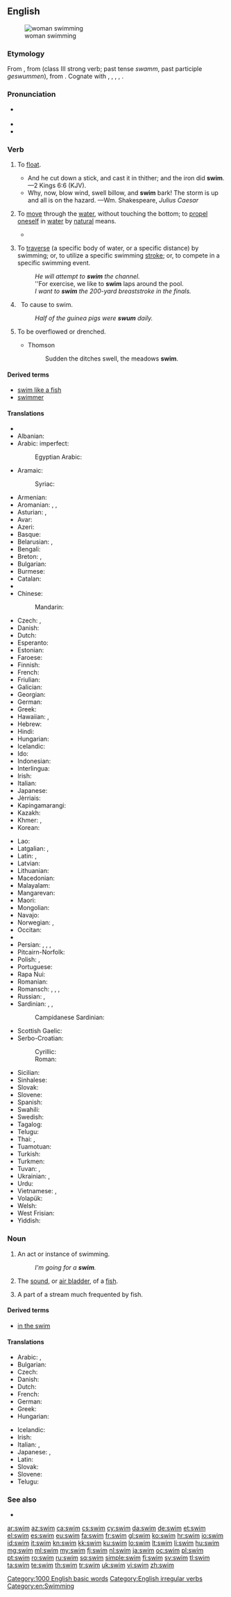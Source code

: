 ==English==
[[Image:Swimming.breaststroke.arp.750pix.jpg|thumb|woman swimming]]

===Etymology===
From {{etyl|enm|en}} {{term|swimmen|lang=enm}}, from {{etyl|ang|en}} {{term|swimman||to swim, float|lang=ang}} (class III strong verb; past tense ''swamm'', past participle ''geswummen''), from {{etyl|gem-pro|en}} {{recons|swimmaną||to swoon, lose consciousness, swim|lang=gem-pro}}. Cognate with {{etyl|fy|-}} {{term|swimme||to swim, float|lang=fy}}, {{etyl|nl|-}} {{term|zwemmen||to swim|lang=nl}}, {{etyl|de|-}} {{term|schwimmen||to swim|lang=de}}, {{etyl|da|-}} {{term|svømme||to swim|lang=da}}, {{etyl|sv|-}} {{term|simma||to swim|lang=sv}}.

===Pronunciation===
* {{a|RP|US}} {{IPA|/swɪm/}}
* {{audio|en-us-swim.ogg|Audio (US)}}
* {{rhymes|ɪm}}

===Verb===
{{en-verb|swims|swimming|'''[[swam]]''' or (archaic) '''[[swum]]'''|swum}}

# {{context|intransitive|archaic}} To [[float]].
#: {{term|sink or swim|sink or '''swim'''}}
#* And he cut down a stick, and cast it in thither; and the iron did '''swim'''. &mdash;2 Kings 6:6 (KJV).
#* Why, now, blow wind, swell billow, and '''swim''' bark! The storm is up and all is on the hazard. &mdash;Wm. Shakespeare, ''Julius Caesar''
# {{context|intransitive}} To [[move]] through the [[water]], without touching the bottom; to [[propel]] [[oneself]] in [[water]] by [[natural]] means.
#*{{quote-book|year=1963|author={{w|Margery Allingham}}
|title={{w|The China Governess}}
|chapter=Foreword|url=http://openlibrary.org/works/OL2004261W
|passage=He turned back to the scene before him and the enormous new block of council dwellings. The design was some way after Corbusier but the block was built up on plinths and resembled an Atlantic liner '''swimming''' diagonally across the site.}}
# {{context|transitive}} To [[traverse]] (a specific body of water, or a specific distance) by swimming; or, to utilize a specific swimming [[stroke]]; or, to compete in a specific swimming event.
#: ''He will attempt to '''swim''' the channel.''
#: ''For exercise, we like to '''swim''' laps around the pool.
#: ''I want to '''swim''' the 200-yard breaststroke in the finals.''
# {{context|uncommon}}&nbsp; To cause to swim.
#: ''Half of the guinea pigs were '''swum''' daily.''
# {{context|intransitive}} To be overflowed or drenched.
#: {{rfquotek|Bible, Psalms vi. 6}}
#* Thomson
#*: Sudden the ditches swell, the meadows '''swim'''.

====Derived terms====
* [[swim like a fish]]
* [[swimmer]]

====Translations====
{{trans-top|move through water}}
* {{trreq|ab}}
* Albanian: {{t-|sq|notoj}}
* Arabic: {{t-|ar|سبح|tr=sábaḥa}} imperfect: {{t-|ar|يسبح|tr=yasbaḥu}}
*: Egyptian Arabic: {{tø|arz|عام|tr=ʿām|sc=Arab}}
* Aramaic:
*: Syriac: {{tø|syc|ܣܚܐ|tr=sħā|sc=Syrc}}
* Armenian: {{t-|hy|լողալ|tr=loġal}}
* Aromanian: {{t-|rup|anot}}, {{t-|rup|not}}, {{t-|rup|mplãtescu}}
* Asturian: {{t-|ast|nadar}}, {{t-|ast|ñadar}}
* Avar: {{t|av|лъедезе|sc=Cyrl}}
* Azeri: {{t+|az|üzmək}}
* Basque: {{t+|eu|igeri egin}}
* Belarusian: {{t-|be|плаваць|tr=plávacʹ|sc=Cyrl}} {{qualifier|abstract}} {{impf}}, {{t|be|плыць|tr=plycʹ|sc=Cyrl}} {{qualifier|concrete}}  {{impf}}
* Bengali: {{t-|bn|সাঁতার|tr=sāṁtār|sc=Beng}}
* Breton: {{t-|br|neui}}, {{t-|br|neuial}}
* Bulgarian: {{t+|bg|плувам|tr=plúvam}}
* Burmese: {{t+|my|ရေကူး|tr=yeku:|sc=Mymr}}
* Catalan: {{t+|ca|nedar}}
* {{trreq|ce}}
* Chinese:
*: Mandarin: {{t+|cmn|游泳|tr=yóuyǒng|sc=Hani}}
* Czech: {{t+|cs|plavat}} {{qualifier|abstract}} {{impf}}, {{t|cs|plout}} {{qualifier|concrete}}  {{impf}}
* Danish: {{t+|da|svømme}}
* Dutch: {{t+|nl|zwemmen}}
* Esperanto: {{t-|eo|naĝi}}
* Estonian: {{t-|et|ujuma}}
* Faroese: {{t-|fo|svimja}}
* Finnish: {{t+|fi|uida}}
* French: {{t+|fr|nager}}
* Friulian: {{tø|fur|nadâ}}
* Galician: {{t+|gl|nadar}}
* Georgian: {{t-|ka|შეცურება|tr=šecʻureba|sc=Geor}}
* German: {{t+|de|schwimmen}}
* Greek: {{t+|el|κολυμπάω|tr=kolympáo}}
* Hawaiian: {{tø|haw|ʻauʻau}}, {{tø|haw|ʻau }} {{qualifier|traverse}}
* Hebrew: {{t-|he|שחה|tr=sakhá}}
* Hindi: {{t-|hi|तैरना|tr=tairnā|sc=Deva}}
* Hungarian: {{t+|hu|úszik}}
* Icelandic: {{t+|is|synda}}
* Ido: {{t+|io|natar}}
* Indonesian: {{t+|id|renang|alt=berenang}}
* Interlingua: {{t-|ia|natar}}
* Irish: {{t-|ga|snámh}}
* Italian: {{t+|it|nuotare}}
* Japanese: {{t+|ja|泳ぐ|tr=[[およぐ]], oyogu|sc=Jpan}}
* Jèrriais: {{tø|roa-jer|nagi}}
* Kapingamarangi: {{tø|kpg|kau}}
* Kazakh: {{t|kk|жүзу|tr=jüzw|sc=Cyrl}}
* Khmer: {{t-|km|ហែល|tr=hael|sc=Khmr}}, {{t-|km|ហែលទឹក|tr=hael tɨk|sc=Khmr}}
* Korean: {{t+|ko|수영하다|tr=suyeong-hada}}
{{trans-mid}}
* Lao: {{t-|lo|ລອຍນ້ຳ|tr=lɔ́ːynâm|sc=Laoo}}
* Latgalian: {{tø|ltg|maut}}, {{tø|ltg|mauduot}}
* Latin: {{t-|la|nato}}, {{t+|la|no}}
* Latvian: {{t+|lv|peldēt}}
* Lithuanian: {{t+|lt|plaukti}}
* Macedonian: {{t-|mk|плива|tr=plíva|sc=Cyrl}}
* Malayalam: {{t+|ml|നീന്തുക|tr=neenthuka|sc=Mlym}}
* Mangarevan: {{tø|mrv|kau}}
* Maori: {{t-|mi|kau}}
* Mongolian: {{t-|mn|усанд сэлэх|tr=usand sêlêh|sc=Cyrl}}
* Navajo: {{tø|nv|naabé}}
* Norwegian: {{t+|no|bade}}, {{t+|no|svømme}}
* Occitan: {{t+|oc|nadar}}
* {{trreq|os}}
* Persian: {{t+|fa|شنا کردن|tr=šenâ kardan}}, {{t-|fa|شناریدن|tr=šenâridan}}, {{t-|fa|شناویدن|tr=šenâvidan}}, {{t-|fa|شناوری کردن|tr=šenâvari kardan}}
* Pitcairn-Norfolk: {{tø|pih|naawe}}
* Polish: {{t+|pl|pływać}} {{qualifier|abstract}} {{impf}}, {{t|pl|płynąć}} {{qualifier|concrete}}  {{impf}}
* Portuguese: {{t+|pt|nadar}}
* Rapa Nui: {{tø|rap|kau}}
* Romanian: {{t+|ro|înota}}
* Romansch: {{t-|rm|nudar}}, {{t-|rm|senudar}}, {{t-|rm|nuder}}, {{t-|rm|nodar}}
* Russian: {{t+|ru|плавать|tr=plávatʹ}} {{qualifier|abstract}} {{impf}}, {{t+|ru|плыть|tr=plytʹ|sc=Cyrl}} {{qualifier|concrete}}  {{impf}}
* Sardinian: {{t-|sc|anatare}}, {{t-|sc|nadare}}, {{t-|sc|natare}}
*: Campidanese Sardinian: {{tø|sro|nadai}}
* Scottish Gaelic: {{t-|gd|snàmh}}
* Serbo-Croatian:
*: Cyrillic: {{t-|sh|пливати|sc=Cyrl}} {{impf}}
*: Roman: {{t-|sh|plivati}} {{impf}}
* Sicilian: {{t+|scn|natari}}
* Sinhalese: {{t-|si|පිහිනනවා|tr=pihinanavā|sc=Sinh}}
* Slovak: {{t+|sk|plávať}} {{impf}}
* Slovene: {{t+|sl|plavati}} {{impf}}
* Spanish: {{t+|es|nadar}}
* Swahili: {{t-|sw|kuogelea}}
* Swedish: {{t+|sv|simma}}
* Tagalog: {{t-|tl|langoy}}
* Telugu: {{t+|te|ఈదు|tr=eedu}}
* Thai: {{t-|th|ว่ายน้ำ|tr=wâai-náam}}, {{t-|th|ว่าย|tr=wâai}}
* Tuamotuan: {{tø|pmt|kau}}
* Turkish: {{t+|tr|yüzmek}}
* Turkmen: {{t|tk|ýüzmek}}
* Tuvan: {{tø|tyv|эштир|tr=eštir}}, {{tø|tyv|эштип билир|tr=eštip bilir}}
* Ukrainian: {{t-|uk|плавати|tr=plávaty|sc=Cyrl}} {{qualifier|abstract}} {{impf}}, {{t|uk|плисти|tr=plystý|sc=Cyrl}} {{qualifier|concrete}}  {{impf}}
* Urdu: {{t-|ur|تیرنا|tr=tairnā|sc=ur-Arab}}
* Vietnamese: {{t+|vi|bơi}}, {{qualifier|lit. “to bathe”; used when swimming leisurely}} {{t+|vi|tắm}}
* Volapük: {{t+|vo|svimön}}
* Welsh: {{t+|cy|nofio}}
* West Frisian: {{t-|fy|swimme}}
* Yiddish: {{t-|yi|שווימען|tr=shvimen|sc=Hebr}}
{{trans-bottom}}

===Noun===
{{en-noun}}

# An act or instance of swimming.
#: ''I'm going for a '''swim'''.''
# The [[sound]], or [[air bladder]], of a [[fish]].
# {{context|UK}} A part of a stream much frequented by fish.

====Derived terms====
* [[in the swim]]

====Translations====
{{trans-top|act or instance of swimming}}
* Arabic: {{t-|ar|سبحة|f|tr=sábħa}}, {{t-|ar|سباحة|f|tr=sibāħa}}
* Bulgarian: {{t-|bg|плуване|n|tr=pluvane}}
* Czech: {{t+|cs|plavání|n}}
* Danish: {{t-|da|svømmetur|c}}
* Dutch: {{t+|nl|zwemmen|n}}
* French: {{t+|fr|natation|f}}
* German: {{t+|de|Schwimmen|n}}
* Greek: {{t+|el|κολύμβηση|f}}
* Hungarian: {{t+|hu|úszás}}
{{trans-mid}}
* Icelandic: {{t+|is|sund|n}}
* Irish: {{t-|ga|snámh|m}}
* Italian: {{t-|it|nuotata|f}}, {{t+|it|nuoto|m}}
* Japanese: {{t-|ja|泳ぎ|tr=およぎ, oyogi}}, {{t+|ja|水泳|tr=すいえい, suiei}}
* Latin: {{t-|la|natatio|f|alt=natātiō}}
* Slovak: {{t-|sk|plávanie|n}}
* Slovene: {{t+|sl|plavanje|n}}
* Telugu: {{t+|te|ఈత|tr=eetha}}
{{trans-bottom}}

===See also===
* {{pedia}}

[[Category:1000 English basic words]]
[[Category:English irregular verbs]]
[[Category:en:Swimming]]

[[ar:swim]]
[[az:swim]]
[[ca:swim]]
[[cs:swim]]
[[cy:swim]]
[[da:swim]]
[[de:swim]]
[[et:swim]]
[[el:swim]]
[[es:swim]]
[[eu:swim]]
[[fa:swim]]
[[fr:swim]]
[[gl:swim]]
[[ko:swim]]
[[hr:swim]]
[[io:swim]]
[[id:swim]]
[[it:swim]]
[[kn:swim]]
[[kk:swim]]
[[ku:swim]]
[[lo:swim]]
[[lt:swim]]
[[li:swim]]
[[hu:swim]]
[[mg:swim]]
[[ml:swim]]
[[my:swim]]
[[fj:swim]]
[[nl:swim]]
[[ja:swim]]
[[oc:swim]]
[[pl:swim]]
[[pt:swim]]
[[ro:swim]]
[[ru:swim]]
[[sq:swim]]
[[simple:swim]]
[[fi:swim]]
[[sv:swim]]
[[tl:swim]]
[[ta:swim]]
[[te:swim]]
[[th:swim]]
[[tr:swim]]
[[uk:swim]]
[[vi:swim]]
[[zh:swim]]